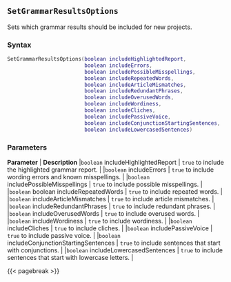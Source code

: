## `SetGrammarResultsOptions`

Sets which grammar results should be included for new projects.

### Syntax {-}

``` .lua
SetGrammarResultsOptions(boolean includeHighlightedReport,
                         boolean includeErrors,
                         boolean includePossibleMisspellings,
                         boolean includeRepeatedWords,
                         boolean includeArticleMismatches,
                         boolean includeRedundantPhrases,
                         boolean includeOverusedWords,
                         boolean includeWordiness,
                         boolean includeCliches,
                         boolean includePassiveVoice,
                         boolean includeConjunctionStartingSentences,
                         boolean includeLowercasedSentences)
```

### Parameters {-}

**Parameter** | **Description**
|`boolean` includeHighlightedReport | `true` to include the highlighted grammar report. | 
|`boolean` includeErrors | `true` to include wording errors and known misspellings. | 
|`boolean` includePossibleMisspellings | `true` to include possible misspellings. | 
|`boolean` boolean includeRepeatedWords | `true` to include repeated words. | 
|`boolean` includeArticleMismatches | `true` to include article mismatches. | 
|`boolean` includeRedundantPhrases | `true` to include redundant phrases. | 
|`boolean` includeOverusedWords | `true` to include overused words. | 
|`boolean` includeWordiness | `true` to include wordiness. | 
|`boolean` includeCliches | `true` to include cliches. | 
|`boolean` includePassiveVoice | `true` to include passive voice. | 
|`boolean` includeConjunctionStartingSentences | `true` to include sentences that start with conjunctions. | 
|`boolean` includeLowercasedSentences | `true` to include sentences that start with lowercase letters. |

{{< pagebreak >}}